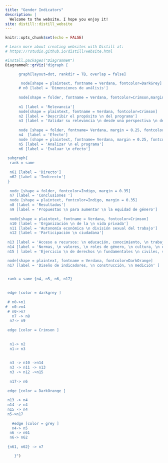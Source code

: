 ```yaml
---
title: "Gender Indicators"
description: |
  Welcome to the website. I hope you enjoy it!
site: distill::distill_website
---
```


```r
knitr::opts_chunk$set(echo = FALSE)

# Learn more about creating websites with Distill at:
# https://rstudio.github.io/distill/website.html

```

```r
#install.packages("DiagrammeR")
DiagrammeR::grViz("digraph {

      graph[layout=dot, rankdir = TB, overlap = false]
      
       node[shape = plaintext, fontname = Verdana, fontcolor=DarkGrey]
      # n0 [label = 'Dimensiones de análisis']
  
      node[shape = folder, fontname = Verdana, fontcolor=Crimson,margin=0.3]
  
      n1 [label = 'Relevancia']
      node[shape = plaintext, fontname = Verdana, fontcolor=Crimson]
      n2 [label = 'Describir el propósito \n del programa']
      n3 [label = 'Validar su relevancia \n desde una perspectiva \n de género']
 
      node [shape = folder, fontname= Verdana, margin = 0.25, fontcolor=DarkOrange]          
      n4  [label = 'Efecto']
      node [shape = plaintext, fontname= Verdana, margin = 0.25, fontcolor=DarkOrange]
      n5 [label = 'Analizar \n el programa']
      n6 [label = 'Evaluar \n efecto']
 
 subgraph{
  rank = same
  
  n61 [label = 'Directo']
  n62 [label = 'Indirecto']
 }
 
  node [shape = folder, fontcolor=Indigo, margin = 0.35]        
  n7 [label = 'Conclusiones ']
  node [shape = plaintext, fontcolor=Indigo, margin = 0.35] 
  n8 [label = 'Resultados']
  n9 [label = 'Propuestas \n para aumentar \n la equidad de género']
  
  node[shape = plaintext, fontname = Verdana, fontcolor=Crimson]
  n10 [label = 'Organización \n de la \n vida privada']
  n11 [label = 'Autonomía económica \n división sexual del trabajo']
  n12 [label = 'Participación \n ciudadana']
 
 n13 [label = 'Acceso a recursos: \n educación, conocimiento, \n trabajo, dinero']
 n14 [label = 'Normas, \n valores, \n roles de género, \n cultura, \n estereotipos']
 n15 [ label = 'Ejercicio \n de derechos \n fundamentales \n civiles, sociales \n políticos: \n más voz y voto']  

 node[shape = plaintext, fontname = Verdana, fontcolor=DarkOrange]
 n17 [label = 'Diseño de indicadores, \n construcción, \n medición' ]
 

 rank = same {n4, n5, n6, n17}
 

 edge [color = darkgrey ]
    
 # n0->n1
#  n0->n4
 # n0->n7
   n7 -> n8
  n7-> n9
 
 edge [color = Crimson ]
 
 
  n1-> n2 
  n1-> n3
  
  
  n3 -> n10 ->n14
  n3 -> n11 -> n13
  n3 -> n12 ->n15 
  
  n17-> n6 
 
 edge [color = DarkOrange ]
   
 n13 -> n4
 n14 -> n4
 n15 -> n4
 n5->n17
 
   #edge [color = grey ]
   n4-> n5 
  n6 -> n61 
  n6-> n62 
  
 {n61, n62} -> n7

    }")

```